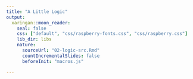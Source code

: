```yaml
---
title: "A Little Logic"
output:
  xaringan::moon_reader:
    seal: false
    css: ["default", "css/raspberry-fonts.css", "css/raspberry.css"]
    lib_dir: libs
    nature:
      sourceUrl: "02-logic-src.Rmd"
      countIncrementalSlides: false
      beforeInit: "macros.js"
      
---
```

